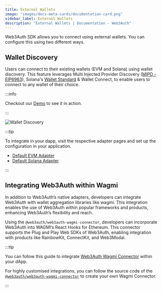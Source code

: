 ```yaml
---
title: External Wallets
image: "images/docs-meta-cards/documentation-card.png"
sidebar_label: External Wallets
description: "External Wallets | Documentation - Web3Auth"
---
```


Web3Auth SDK allows you to connect using external wallets. You can configure this using two
different ways.

## Wallet Discovery

Users can connect to their existing wallets (EVM and Solana) using wallet discovery. This feature
leverages Multi Injected Provider Discovery
([MIPD - EIP6963](https://eips.ethereum.org/EIPS/eip-6963)), Solana's
[Wallet Standard](https://github.com/wallet-standard/wallet-standard/blob/master/extensions/solana.md)
& Wallet Connect, to enable users to connect to any wallet of their choice.

:::info

Checkout our [Demo](https://demo.web3auth.io) to see it in action.

:::

![Wallet Discovery](/images/external-wallets/wallet-discovery.png)

:::tip

To integrate in your dapp, visit the respective adapter pages and set up the configuration in your
application.

- [Default EVM Adapter](/sdk/pnp/web/adapters/default-evm-adapter)
- [Default Solana Adapter](/sdk/pnp/web/adapters/default-solana-adapter)

:::

## Integrating Web3Auth within Wagmi

In addition to Web3Auth’s native adapters, developers can integrate Web3Auth with wallet aggregation
libraries like wagmi. This integration enables the use of Web3Auth within popular frameworks and
products, enhancing Web3Auth’s flexibility and reach.

Using the `@web3auth/web3auth-wagmi-connector`, developers can incorporate Web3Auth into WAGMI’s
React Hooks for Ethereum. This connector supports the Plug and Play Web SDKs of Web3Auth, enabling
integration with products like RainbowKit, ConnectKit, and Web3Modal.

:::tip

You can follow this guide to integrate [Web3Auth Wagmi Connector](/sdk/pnp/web/wagmi-connector)
within your dApp.

For highly customised integrations, you can follow the source code of the
[`@web3auth/web3auth-wagmi-connector`](https://github.com/Web3Auth/web3auth-wagmi-connector) to
create your own Wagmi Connector.

:::
